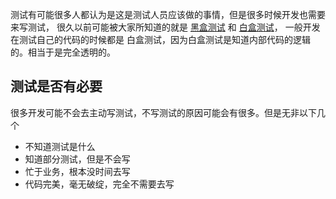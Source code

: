 测试有可能很多人都认为是这是测试人员应该做的事情，但是很多时候开发也需要来写测试，
很久以前可能被大家所知道的就是 [黑盒测试](https://zh.wikipedia.org/wiki/%E9%BB%91%E7%9B%92%E6%B5%8B%E8%AF%95)
和 [白盒测试](https://zh.wikipedia.org/wiki/%E7%99%BD%E7%9B%92%E6%B5%8B%E8%AF%95)， 一般开发在测试自己的代码的时候都是
白盒测试，因为白盒测试是知道内部代码的逻辑的。相当于是完全透明的。

## 测试是否有必要

很多开发可能不会去主动写测试，不写测试的原因可能会有很多。但是无非以下几个

- 不知道测试是什么
- 知道部分测试，但是不会写
- 忙于业务，根本没时间去写
- 代码完美，毫无破绽，完全不需要去写

